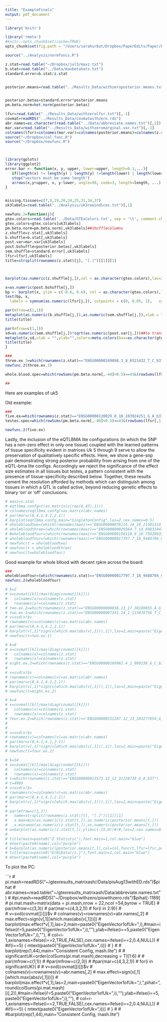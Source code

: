 ```yaml
---
title: "ExampleFinals"
output: pdf_document
---
```


```r
library('knitr')

library('rmeta')
#knitr::opts_chunk$set(cache=TRUE)
opts_chunk$set(fig.path = "/Users/sarahurbut/Dropbox/PaperEdits/Paper/Figures/") 
```


```r
source("../Analysis/normfuncs.R")

z.stat=read.table("~/Dropbox/jul3/maxz.txt")
b.stat=read.table("../Data/maxbetahats.txt")
standard.error=b.stat/z.stat


posterior.means=read.table("../Results_Data/withzeroposterior.means.txt")[,-1]


posterior.betas=standard.error*posterior.means
pm.beta.norm=het.norm(posterior.betas)

lfsr=read.table("../Results_Data/withzerolfsr.txt")[,-1]
covmat=readRDS("../Results_Data/covmatwithzero.rds")
abr.names=as.character(read.table("../Data/abbreviate.names.txt")[,2])
mar.var=read.table("../Results_Data/withzeromarginal.var.txt")[,-1]
colnames(lfsr)=colnames(mar.var)=colnames(posterior.means)=colnames(z.stat)
source("~/Dropbox/col.func.R")
source("~/Dropbox/newfunc.R")



library(gplots)
library(ggplot2)
error.bar <- function(x, y, upper, lower=upper, length=0.1,...){
   if(length(x) != length(y) | length(y) !=length(lower) | length(lower) != length(upper))
   stop("vectors must be same length")
   arrows(x,y+upper, x, y-lower, angle=90, code=3, length=length, ...)
}


missing.tissues=c(7,8,19,20,24,25,31,34,37)
uk3labels=read.table("../Analysis/uk3rowindices.txt")[,1]

newfunc.2=function(j){
gtex.colors=read.table('../Data/GTExColors.txt', sep = '\t', comment.char = '')[-missing.tissues,2]
gtex.colors=gtex.colors[uk3labels]
pm.beta.norm=pm.beta.norm[,uk3labels]##shufflecolumns
z.shuffle=z.stat[,uk3labels]
b.shuffle=b.stat[,uk3labels]
post.var=mar.var[uk3labels]
post.bshuffle=posterior.betas[,uk3labels]
sem.shuffle=standard.error[,uk3labels]
lfsr=lfsr[,uk3labels]
title=strsplit(rownames(z.stat)[j], "[.]")[[1]][1]



barplot(as.numeric(z.shuffle[j,]),col = as.character(gtex.colors),las=2,main=title,ylim= c(-2,11),names="")

x=as.numeric(post.bshuffle[j,])
bp <- barplot(x, ylim = c(-0.6, 0.6), col = as.character(gtex.colors),las=2,main=title,names="")
text(bp, x, 
  labels = symnum(as.numeric(lfsr[j,]), cutpoints = c(0, 0.05, 1),   symbols = c(".", "")), pos = 3)

par(mfrow=c(1,1))
metaplot(as.numeric(b.shuffle[j,]),as.numeric(sem.shuffle[j,]),xlab = "",ylab="",colors=meta.colors(box=as.character(gtex.colors)),xlim=c(-1,1))
title(title)

par(mfrow=c(1,1))
sd=as.numeric(sem.shuffle[j,])*sqrt(as.numeric(post.var[j,]))##to transform to posterior sd of beta
metaplot(x,sd,xlab = "",ylab="",colors=meta.colors(box=as.character(gtex.colors)),xlim=c(-1,1))
title(title)
}
````

```r

###
three.ex.3=which(rownames(z.stat)=="ENSG00000249898.3_8_6521432_T_C_b37")
newfunc.2(three.ex.3)

whole.blood.spec=which(rowSums(pm.beta.norm[,-44]<0.5)==43&(rowSums(lfsr[,1:44]<0.05)>=40))

```

```r
##
```

Here are examples of uk5



Old example:
```r
###
five.ex=which(rownames(z.stat)=="ENSG00000120029.8_10_103924251_G_A_b37")
testes.spec=which(rowSums(pm.beta.norm[,-40]<0.5)==43&(rowSums(lfsr[,1:44]<0.05)>=40))[1:10]

newfunc.2(five.ex)
```
 Lastly, the inclusion of the eQTLBMA lite configurations (in which the SNP has a non-zero effect in only one tissue) coupled with the learned patterns of tissue specificity evident in matrices Uk 5 through 9 serve to allow the preservation of qualitatively specific effects. Here, we show a gene-snp pair demonstrating strong posterior probability from arising from one of the eQTL-bma lite configs. Accordingly we reject the significance of the effect size estimates in all tissues but testes, a pattern consistent with the presence of tissue-specificity described below. Together, these results cement the resolution afforded by methods which can distinguish among tissues in which a QTL is called active, beyond reducing genetic effects to binary ‘on’ or ‘off’ conclusions.


```r
# maxz=z.stat
# eqtlbma.confg=t(as.matrix(c(rep(0,43),1)))
# colnames(eqtlbma.confg)=as.matrix(abr.names)
# par(mar=c(8,4.1,4.1,2.1))
# barplot(eqtlbma.confg,main="SingletonConfig",las=2,cex.names=0.5)
# wholebloodtwo=(which(rownames(maxz)=="ENSG00000078114.14_10_21501314_T_C_b37"))
# wholebloodthree=(which(rownames(maxz)=="ENSG00000029364.7_14_69831447_C_A_b37"))
# #wholebloodfour=(which(rownames(maxz)=="ENSG00000156110.9_10_75928933_T_C_b37"))
# wholebloodfour=(which(rownames(maxz)=="ENSG00000017797.7_18_9488704_C_T_b37"))
# newfunc(t = wholebloodtwo)
# newfunc(t = wholebloodthree)
# newfunc(t=wholebloodfour)

```

Good example for whole bllood with decent rpkm across the board:
```r
###
wholebloodfour=(which(rownames(z.stat)=="ENSG00000017797.7_18_9488704_C_T_b37"))
newfunc.2(wholebloodfour)

```


```r
# k=2
# x=covmat[[k]]/max(diag(covmat[[k]]))
#   colnames(x)=colnames(z.stat)
#   rownames(x)=colnames(z.stat)                  
# two.ex.2=which(rownames(z.stat)=="ENSG00000008838.13_17_38189055_A_G_b37")
# two.ex.1=which(rownames(z.stat)=="ENSG00000007341.14_1_113076756_T_C_b37")
# v=svd(x)$v
# rownames(v)=colnames(v)=as.matrix(abr.names)
# par(mar=c(8,4.1,4.1,2.1))
# barplot(v[,1]*sign(v[which.max(abs(v[,1])),1]),las=2,main=paste("Eigenvector 1 of Uk",k),cex.names = 0.5)
# newfunc(t=two.ex.1)
```


```r
# k=8
# x=covmat[[k]]/max(diag(covmat[[k]]))
#   colnames(x)=colnames(z.stat)
#   rownames(x)=colnames(z.stat)                  
# eight.ex.2=which(rownames(z.stat)=="ENSG00000169962.4_1_909238_G_C_b37")
# 
# v=svd(x)$v
# rownames(v)=colnames(v)=as.matrix(abr.names)
# par(mar=c(8,4.1,4.1,2.1))
# barplot(v[,1]*sign(v[which.max(abs(v[,1])),1]),las=2,main=paste("Eigenvector 1 of Uk",k),cex.names = 0.5)
# newfunc(t=eight.ex.2)
```




```r
# k=4
# x=covmat[[k]]/max(diag(covmat[[k]]))
#   colnames(x)=colnames(z.stat)
#   rownames(x)=colnames(z.stat)                  
# four.ex.2=which(rownames(z.stat)=="ENSG00000151287.12_13_103277654_G_A_b37")
# 
# 
# v=svd(x)$v
# rownames(v)=colnames(v)=as.matrix(abr.names)
# par(mar=c(8,4.1,4.1,2.1))
# barplot(v[,1]*sign(v[which.max(abs(v[,1])),1]),las=2,main=paste("Eigenvector 1 of Uk",k),cex.names = 0.5)
# newfunc(t=four.ex.2)
```


```r
# k=54
# x=covmat[[k]]/max(diag(covmat[[k]]))
#   colnames(x)=colnames(z.stat)
#   rownames(x)=colnames(z.stat)                  
# t=which(rownames(z.stat)=="ENSG00000013573.12_12_31228738_G_A_b37")
# t=4903
# v=svd(x)$v
# rownames(v)=colnames(v)=as.matrix(abr.names)
# par(mar=c(8,4.1,4.1,2.1))
# barplot(v[,1]*sign(v[which.max(abs(v[,1])),1]),las=2,main=paste("Eigenvector 1 of Uk",k),cex.names = 0.5)
# 
# par(mfrow=c(1,2))
#   name=strsplit(rownames(z.stat)[t], "[.]")[[1]][1]
#   x.max=min(as.numeric(z.stat[t,]),as.numeric(posterior.means[t,]))
#   x.min=max(as.numeric(z.stat[t,]),as.numeric(posterior.means[t,]))
# a=barplot(as.numeric(z.stat[t,]),ylim=c(-15,0))#)#,las=2,cex.names=0.5,names=colnames(z.stat),
# 
# title(main=paste0("Z Statistic"),font.main=1,col.main="blue")
# mtext(paste0(name),col="purple")
# b=barplot(as.numeric(posterior.means[t,]),col=col.func(t,lfsr=lfsr,posterior.means=posterior.means),ylim=c(-15,0),ylab="E(B|Data)/s.j")#,names=colnames(posterior.means))
# title(main=paste0("E(B|Data)/s.j"),font.main=1,col.main="blue")
# mtext(paste0(name),col="purple")

```


To plot the PC:

```r
# pi.mash=readRDS("~/gtexresults_matrixash//Data/pisAug13withED.rds")$pihat
# abr.names=read.table("~/gtexresults_matrixash/Data/abbreviate.names.txt")
# #pi.mash=readRDS("~/Dropbox/withzero/piswithzero.rds")$pihat[-1189]
# pi.mat.mash=matrix(data = pi.mash,nrow = 22,ncol =54,byrow = TRUE)
# par(mfrow=c(3,3))
# par(mar=c(4,3,2,1))
# for(i in 2:9){
#   
# v=svd(covmat[[i]])$v
#   colnames(v)=rownames(v)=abr.names[,2]
# max.effect=sign(v[,1][which.max(abs(v[,1]))])
# barplot(max.effect*v[,1],las=2,main=paste0("EigenVector1ofUk=",i),#main=ifelse(i!=5,paste0("EigenVector1ofUk=",i),""),ylab=ifelse(i==5,paste0("EigenVector1ofUk=",i),""),
#         col=i-1,axisnames=ifelse(i==2,TRUE,FALSE),cex.names=ifelse(i==2,0.4,NULL))
# #if(i==5) { mtext(paste0("EigenVector1ofUk=",i))}
# }
# 
# barplot(rep(1,44),main="Consistent Config, mash.lite")
# 
# significantUK=order(colSums(pi.mat.mash),decreasing = T)[1:6]
# 
# par(mfrow=c(1,1))
# #par(mfrow=c(2,3))
# #par(mar=c(4,3,2,1))
# for(i in significantUK){
#   
# v=svd(covmat[[i]])$v
#   colnames(v)=rownames(v)=abr.names[,2]
# max.effect=sign(v[,1][which.max(abs(v[,1]))])
# barplot(max.effect*v[,1],las=2,main=paste0("EigenVector1ofUk=",i,",pihat=",round(colSums(pi.mat.mash)[i],2)),#main=ifelse(i!=5,paste0("EigenVector1ofUk=",i),""),ylab=ifelse(i==5,paste0("EigenVector1ofUk=",i),""),
#         col=i-1,axisnames=ifelse(i==2,TRUE,FALSE),cex.names=ifelse(i==2,0.4,NULL))
# #if(i==5) { mtext(paste0("EigenVector1ofUk=",i))}
# }
# 
# #barplot(rep(1,44),main="Consistent Config, mash.lite")

